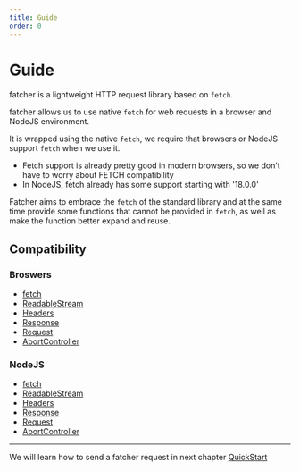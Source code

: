 ```yaml
---
title: Guide
order: 0
---
```


# Guide

fatcher is a lightweight HTTP request library based on `fetch`.

fatcher allows us to use native `fetch` for web requests in a browser and NodeJS environment.

It is wrapped using the native `fetch`, we require that browsers or NodeJS support `fetch` when we use it.

-   Fetch support is already pretty good in modern browsers, so we don't have to worry about FETCH compatibility
-   In NodeJS, fetch already has some support starting with '18.0.0'

Fatcher aims to embrace the `fetch` of the standard library and at the same time provide some functions that cannot be provided in `fetch`, as well as make the function better expand and reuse.

## Compatibility

### Broswers

-   [fetch](https://caniuse.com/fetch)
-   [ReadableStream](https://caniuse.com/mdn-api_readablestream)
-   [Headers](https://caniuse.com/mdn-api_headers)
-   [Response](https://caniuse.com/mdn-api_response)
-   [Request](https://caniuse.com/mdn-api_request)
-   [AbortController](https://caniuse.com/abortcontroller)

### NodeJS

-   [fetch](https://nodejs.org/dist/latest-v18.x/docs/api/globals.html#fetch)
-   [ReadableStream](https://nodejs.org/dist/latest-v18.x/docs/api/globals.html#class-readablestream)
-   [Headers](https://nodejs.org/dist/latest-v18.x/docs/api/globals.html#class-headers)
-   [Response](https://nodejs.org/dist/latest-v18.x/docs/api/globals.html#response)
-   [Request](https://nodejs.org/dist/latest-v18.x/docs/api/globals.html#request)
-   [AbortController](https://nodejs.org/dist/latest-v18.x/docs/api/globals.html#class-abortcontroller)

---

We will learn how to send a fatcher request in next chapter [QuickStart](/quick-start)
